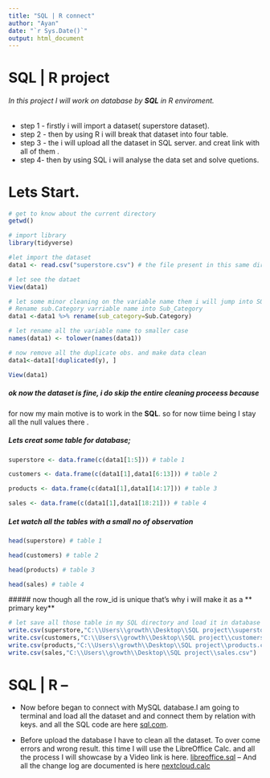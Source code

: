 ---
title: "SQL | R connect"
author: "Ayan"
date: "`r Sys.Date()`"
output: html_document
---
# SQL | R project 
###### In this project I will work on database by **SQL** in R enviroment.

* step 1 - firstly i will import a dataset( superstore dataset). 
* step 2 - then by using R i will break that dataset into four table.
* step 3 - the i will upload all the dataset in SQL server. and creat link with all of them .
* step 4- then by using SQL  i will analyse the data set and solve quetions.

# Lets Start.
```{r}
# get to know about the current directory 
getwd()
```
```{r}
# import library
library(tidyverse)
```
```{r}
#let import the dataset
data1 <- read.csv("superstore.csv") # the file present in this same directory
```
```{r}
# let see the dataet
View(data1)
```
```{r}
# let some minor cleaning on the variable name them i will jump into SQL part
# Rename sub.Category varriable name into Sub_Category
data1 <-data1 %>% rename(sub_category=Sub.Category)
```
```{r}
# let rename all the variable name to smaller case
names(data1) <- tolower(names(data1))
```

```{r}
# now remove all the duplicate obs. and make data clean
data1<-data1[!duplicated(y), ]
```
```{r}
View(data1)
```

##### ok now the dataset is fine, i do skip the entire cleaning proceess because
for now my main motive is to work in the **SQL**. so for now tiime being I stay all the null values there .

##### Lets creat some table for database;
```{r}
superstore <- data.frame(c(data1[1:5])) # table 1
```
```{r}
customers <- data.frame(c(data1[1],data1[6:13])) # table 2
```
```{r}
products <- data.frame(c(data1[1],data1[14:17])) # table 3
```
```{r}
sales <- data.frame(c(data1[1],data1[18:21])) # table 4
```
##### Let watch all the tables with a small no of observation 
```{r}
head(superstore) # table 1
```
```{r}
head(customers) # table 2
```
```{r}
head(products) # table 3
```
```{r}
head(sales) # table 4
```
 ##### now though all the row_id is unique that's why i will make it as a 
 ** primary key**
```{r}
# let save all those table in my SQL directory and load it in database
write.csv(superstore,"C:\\Users\\growth\\Desktop\\SQL project\\superstore.csv")
write.csv(customers,"C:\\Users\\growth\\Desktop\\SQL project\\customers.csv")
write.csv(products,"C:\\Users\\growth\\Desktop\\SQL project\\products.csv")
write.csv(sales,"C:\\Users\\growth\\Desktop\\SQL project\\sales.csv")
```
# SQL | R    --
* Now before began to connect with MySQL database.I am going to terminal and load all the dataset and and connect them by relation with keys. and all the SQL code
are here [sql.com](link).

* Before upload the database I have to clean all the dataset. To over come errors
and wrong result. this time I will use the LibreOffice Calc. and all the process
I will showcase by a Video link is here. [ libreoffice.sql](link)
  -- And all the change log are documented is here [ nextcloud.calc ](link)
  
  
  




 


